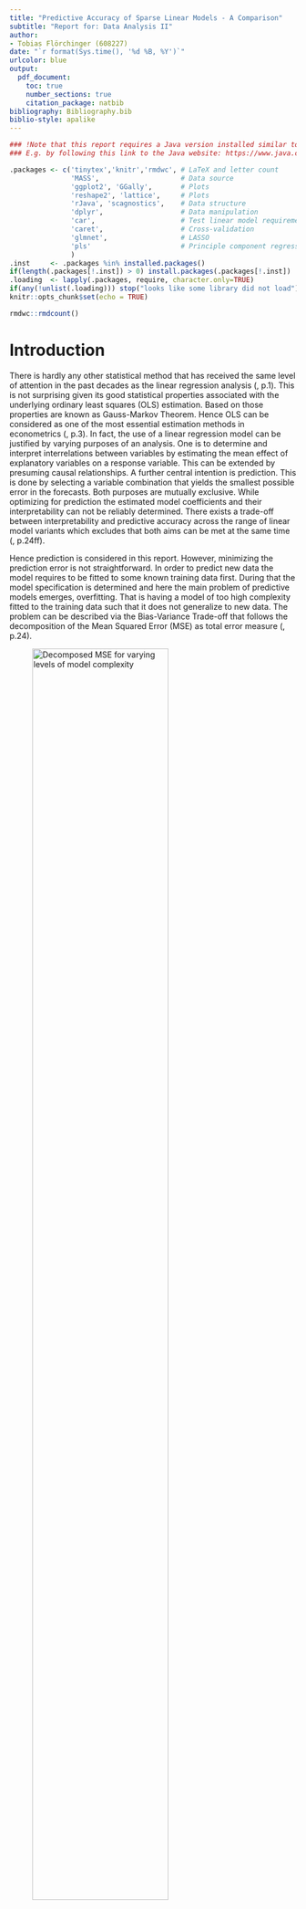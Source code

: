 ```yaml
---
title: "Predictive Accuracy of Sparse Linear Models - A Comparison"
subtitle: "Report for: Data Analysis II"
author: 
- Tobias Flörchinger (608227)
date: "`r format(Sys.time(), '%d %B, %Y')`"
urlcolor: blue
output:
  pdf_document:
    toc: true
    number_sections: true
    citation_package: natbib
bibliography: Bibliography.bib
biblio-style: apalike
---
```


\pagenumbering{gobble}

```r

### !Note that this report requires a Java version installed similar to RStudio (32-bit/64-bit)! ###
### E.g. by following this link to the Java website: https://www.java.com/de/download/manual.jsp ###

.packages <- c('tinytex','knitr','rmdwc', # LaTeX and letter count
               'MASS',                    # Data source
               'ggplot2', 'GGally',       # Plots
               'reshape2', 'lattice',     # Plots
               'rJava', 'scagnostics',    # Data structure
               'dplyr',                   # Data manipulation
               'car',                     # Test linear model requirements
               'caret',                   # Cross-validation
               'glmnet',                  # LASSO
               'pls'                      # Principle component regression
               )
.inst     <- .packages %in% installed.packages()
if(length(.packages[!.inst]) > 0) install.packages(.packages[!.inst])
.loading  <- lapply(.packages, require, character.only=TRUE)
if(any(!unlist(.loading))) stop("looks like some library did not load")
knitr::opts_chunk$set(echo = TRUE)
```

\newpage

\listoffigures
\listoftables

```r
rmdwc::rmdcount()
```

\newpage

\pagenumbering{arabic} 

# Introduction

There is hardly any other statistical method that has received the same level of attention in the past decades as the linear regression analysis (\citet{myers1990classical}, p.1). This is not surprising given its good statistical properties associated with the underlying ordinary least squares (OLS) estimation. Based on \citet{Gauss} those properties are known as Gauss-Markov Theorem. Hence OLS can be considered as one of the most essential estimation methods in econometrics (\citet{hayashi2011econometrics}, p.3). In fact, the use of a linear regression model can be justified by varying purposes of an analysis. One is to determine and interpret interrelations between variables by estimating the mean effect of explanatory variables on a response variable. This can be extended by presuming causal relationships. A further central intention is prediction. This is done by selecting a variable combination that yields the smallest possible error in the forecasts. Both purposes are mutually exclusive. While optimizing for prediction the estimated model coefficients and their interpretability can not be reliably determined. There exists a trade-off between interpretability and predictive accuracy across the range of linear model variants which excludes that both aims can be met at the same time (\citet{James2013}, p.24ff).

Hence prediction is considered in this report. However, minimizing the prediction error is not straightforward. In order to predict new data the model requires to be fitted to some known training data first. During that the model specification is determined and here the main problem of predictive models emerges, overfitting. That is having a model of too high complexity fitted to the training data such that it does not generalize to new data. The problem can be described via the Bias-Variance Trade-off that follows the decomposition of the Mean Squared Error (MSE) as total error measure (\citet{hastie_stat_learning}, p.24). 

![Decomposed MSE for varying levels of model complexity](Images/Bias-Var_plot.PNG){width=75%}

As Figure 1 shows a reduction in model complexity increase the bias during model fitting on training data but can result in a higher variance reduction on unseen test data which decreases the MSE (\citet{James2013}, p.36). To address overfitting in linear models the Principal Component Regression (PCR) and the Least Absolute Shrinkage and Selection Operator Regression (LASSO) as well as a stepwise regression (SR) are considered. Those modify the ordinary linear regression in order to yield a more sparse prediction model i.e. a model of lower complexity. Hence the aim of this report is to theoretically motivate the superior predictive capabilities of the sparse linear models and based on that compare the methods regarding their predictive accuracy. The ordinary linear regression (OLS) will serve as benchmark model here. Note that the Factor Analysis is neglected since the interpretability is not of interest and the Principle Component Analysis (PCA) underlying the PCR yields variance maximizing components that are well suited for prediction.

In the following second chapter the dataset is introduced, investigated and transformed for the purpose of this report. After testing the dataset for suitability for the analysis of interest, the corresponding theory as well as the methodology is presented and the analysis are conducted. The final chapter summarizes results as well as central analysis steps.



# Dataset

This report is based on the widely used Boston Housing dataset. It was introduced by \citet{HarrisonDavid1978Hhpa} and collected during the American census in 1970. The 14 variables of the dataset record the characteristics of suburbs in the Boston Standard Metropolitan Statistical Area. Each variable has 506 observations. The dataset is chosen because of the high amount of metric scaled variables which is required by the sparse models. Referred to as ```Boston```, it is part of the package ```MASS``` and hence imported from there.

```r
data("Boston") # Loading dataset from MASS
colnames(Boston) # Names of the 14 columns in the dataset
str(Boston[sapply(Boston,class) == "integer"]) # Non-metric variables
Boston <- Boston[,-c(4,9)] # Deletion of non-numeric columns chas and rad
cat("The amount of metric variables:", ncol(Boston[sapply(Boston,class) == "numeric"]))
```

The dummy and the categorical variable indicated by the datatyp ```int``` are not suited for the PCA. Hence they are removed. Following the target variable selection of \citet{HarrisonDavid1978Hhpa} the goals of this report will be to predict the median house price (```medv```) using several types of linear regression models.


## Association, Correlation and Data Structure

Emphasizing the response variable ```medv```, the dataset is investigated. The variables variance-covariance matrix - rounded to whole numbers - is visualized in Table 1 with variances on the diagonal.

```r
cov_matrix <- round(cov(Boston),0)
kable(cov_matrix, "pipe", caption = " Values of the variance-covariance matrix")
```

As bivariate statistic the covariance measures the linear association. The sign indicates a positive/negative relationship. However, the strength of the association remains opaque and values are not comparable. Hence the respective correlation coefficients are determined. Those map the values of Table 1 into the interval $[-1,1]$.

```r
source("R/Cor_matrix_plot.R", local = knitr::knit_global())
```

The most explanatory variables in Figure 2 show a sufficient amount of correlation with the response variable ```medv``` of close to or greater than 0.4 in absolute terms. Among all values the correlation is the smallest for ```dis```. Therefore it is tested by the Z test of \citet{steiger1980tests}. This test is used to bypass possible problems with ties, that can occur due to repetitions in the realizations of ```dis``` and ```medv```.

```r
par(mfrow=c(1,2))
plot(density(Boston$medv), xlab='medv', ylab='Kernel density', main='', cex.lab=1.25)
x <- seq(min(Boston$medv)-5, max(Boston$medv), by=0.1)
lines(x, dnorm(x, mean=mean(Boston$medv), sd=sd(Boston$medv)), col='red')
plot(density(Boston$dis), xlab='dis', ylab='Kernel density', main='', cex.lab=1.25)
x <- seq(min(Boston$dis)-1, max(Boston$dis), by=0.1)
lines(x, dnorm(x, mean=mean(Boston$dis), sd=sd(Boston$dis)), col='red')
```

Given the kernel density estimations and the theoretical normal distributions (red) in Figure 3 as well as the sample size, it is reasonable to approximately assume a bivariate normal distribution for the underlying random variables of ```medv``` and ```dis```. Based on this requirement the Z test is conducted.

```r
cor.test(Boston$dis, Boston$medv) # Test H0: Correlation is equal to 0
```

At $\alpha=0.05$ $H0$ is rejected and one can concluded that the true correlation is not equal to 0. To focus on the relationships of the explanatory variables with the target variable, scatterplots are generated with ```medv``` on the x-axis. Additionally the respective locally weighted regressions of ```medv``` on each explanatory variable are included as red lines. This highlights the underlying associations and data structures in Figure 4.

![Scatterplots for the bivariate relationships of interest](Images/Scatterplot.png){width=85%}

The development of the red lines correspond to the findings for the variance-covariance and the correlation matrix. A negative value in the correlation matrix goes along with a overall negative development across the values of ```medv```. Based on partial linear regressions the prediction reduction error (PRE) measures can be deduced here. For metric variables those are the $R^2$ measures. In a partial regression those display the proportion of variability in ```medv``` that can be explained by the respective explanatory variable.

```r
R2 <- matrix(ncol = 11, nrow = 1)
colnames(R2) <- colnames(Boston)[1:11]
rownames(R2) <- "R-squared"
for (i in 1:11) {
  x <- Boston[,i]
  R2[1,i] <- round(summary(lm(Boston$medv~x))$r.squared,3)
}
kable(R2, "pipe", caption = "Partial regression R-squared with response medv")
```

The results in Table 2 are in line with earlier findings. E.g. in the correlation matrix ```rm``` and ```lstat``` had the highest and ```dis``` the lowest correlation with  ```medv```. Following the same pattern the $R^2$ takes on values in the interval $[0,1]$.
Revisiting the bivariate relationships in Figure 4, one can improve the information outcome regarding the data structure in the scatterplots by considering some of the corresponding scagnostics by \citet{wilkinson2005graph}. Those are given in Table 3.


```r
s <- round(scagnostics(Boston)[,56:66],2)
colnames(s) <- colnames(Boston)[1:11]
kable(s, "pipe", caption = "Scagnostics with respect to medv")
```

The data points in the scatterplots have only few dense data regions as indicated by Skewed and apart from ```tax```, the values of Clumpy show that the data points are not clustered with distance. Sparse, Convex as well as Skinny demonstrate that the data scatters have a low level of discretization and except for ```rm``` holes between the data points occur. The values of Monotonic represent Spearman’s rank correlation coefficient and are in line with Figure 2 again.


## Linear Basis Expansion

Linear regression models assume linearity in parameters. However, this is extremely restrictive and according to the red lines in Figure 4 it is more likely that the true regression function $f({x})$ is also non-linear in ${x}$ (\citet{hastie_stat_learning}, p.139f). Therefore a linear basis expansion is applied to the 11 explanatory variables. Hence potentially informative variables towards ```medv``` are generated by allowing for non-linear effects via ${x}$. Those can increase the predictive accuracy. At the same time one yields a dataset of higher dimensions that is more appropriate for the analysis of interest since sparsity becomes a more relevant factor here. The transformations are applied to each explanatory variable column $x$. With $l\not=j$ and $l,j\in\{1,\ldots,m\}$, the transformations are given by 

$$h_1(x)=x^2,\quad h_2(x)=x^3,\quad h_3(x)=\ln(x),\quad h_4(x)=\sqrt{x},\quad h_5(x^{(j)},x^{(l)})=x^{(j)}x^{(l)}$$

\newpage

At first polynomial terms up to the third order, i.e. $h_1(x)$ and $h_2(x)$, are generated from the explanatory variables of the linear basis. 

```r
quadratic <- sapply(Boston[1:11], function(x) x^2 )
colnames(quadratic) <- paste(colnames(Boston)[1:11], "2", sep="^")
Boston <- merge(Boston, data.frame(quadratic), by=0, all=TRUE)
Boston$Row.names <- NULL # Delete Row.names column created by merge

cubic <- sapply(Boston[1:11], function(x) x^3 )
colnames(cubic) <- paste(colnames(Boston)[1:11], "3", sep="^")
Boston <- merge(Boston, cubic, by=0, all=TRUE)
Boston$Row.names <- NULL 
```

Further non-linear transformations of each explanatory variable of the linear basis are added i.e. $h_3(x)$ the logarithm and $h_4(x)$ the square root.

```r
ln <- sapply(Boston[1:11], function(x) log(x) )
colnames(ln) <- paste(colnames(Boston)[1:11], "ln", sep="_")
Boston <- merge(Boston, ln, by=0, all=TRUE)
Boston$zn_ln[Boston$zn_ln == "-Inf"] = log(0.01) # avoid log(0)
Boston$Row.names <- NULL 

sqrt <- sapply(Boston[1:11], function(x) sqrt(x) )
colnames(sqrt) <- paste(colnames(Boston)[1:11], "sqrt", sep="_")
Boston <- merge(Boston, sqrt, by=0, all=TRUE)
Boston$Row.names <- NULL 
```

Lastly the dataset is expanded by the cross-products $h_5(x^{(l)},x^{(j)})$ i.e. the interaction terms between the explanatory variables of the linear basis.

```r
interm <- model.matrix(~(crim+zn+indus+nox+rm+age+dis+tax+ptratio+black+lstat)^2,Boston)
Boston <- merge(Boston, interm[,13:67], by=0, all=TRUE) # Only merge interactions
Boston$Row.names <- NULL 
cat("Number of variables in the dataset: ", length(colnames(Boston)))
```

In total all transformations of the linear basis expansion add 99 explanatory variables to the dataset. Hence the result is a high-dimensional data matrix $D$ with 111 variables, where sparsity is a considerable factor. Thus this expanded dataset builds the foundation for the predictive models.

\newpage



# Analysis
 
In this section the theory behind the OLS estimation of the linear regression model is illustrated. Based on this the SR, PCR and LASSO are presented as modifications of the linear regression model. This is followed by an introduction of the performance measure for predictive accuracy as well as the cross-validation method used to identify the optimal PCR and LASSO model. Accordingly, the analysis of interest is conducted in the implementation part with results being depicted and discussed.


## Theoretical Foundations

$D$ can be divided in $y=(y_1\, y_2\,\ldots\, y_n)^T\in\mathcal{R}^{n \times 1}$ denoting the response vector ```medv``` and the data matrix $(x_1\,{x}_2\,\ldots\, {x}_p)\in\mathcal{R}^{n \times p}$ with the vectors ${x}_j=(x_{1j}\,x_{2j}\,\ldots\, x_{nj})^T$, i.e. all vectors of explanatory variable realizations, where $j=(1,\ldots,p)$ . With the vector of ones $x_0$ follows the design matrix $X=(x_0\,{x}_1\,\ldots\, {x}_p)$.

### Linear and Stepwise Regression

If one now assumes that $y_i\in\mathcal{R}$ can be explained in a linear manner and sufficiently well by $x_{ij}$ with $i=(1,\ldots,n)$, then a linear regression model offers a simple way of modeling this relation. Let $\beta=(\beta_0\,\beta_1\,\ldots\,\beta_p)^T$ be the coefficient vector that describes the relationships and  $\varepsilon=(\varepsilon_1\,\ldots\,\varepsilon_n)^T$ the error vector of unsystematic deviations, then the linear regression model is then given by
$${y}={X}\beta+\varepsilon\quad\text{with}\quad\varepsilon\sim(0,\sigma^2{I_n})$$

Since the model equation is linear in $\beta_j$, the coefficient vector can be estimated with OLS and follows with
$$\hat{\beta}^{\text{OLS}}=\min_{{\beta}\in\mathcal{R}^p}\|{y}-{X}\beta\|_2^2$$
The Gauss-Markov theorem shows that, in the case of a linear model with uncorrelated as well as homoscedastic error terms and full rank of the non-random matrix $X$, the OLS estimator is the one with the smallest variance among all linear and unbiased estimators. It is given by $\hat{\beta}^{\text{OLS}}=({X}^T{X})^{-1}{X}^T{y}$ (\citet{hastie_stat_learning}, p.51f). 

One way to reduce the complexity of the OLS model is to conduct variable selection with a SR model. As predictive accuracy is of interest, the Akaike Information Criteria (AIC) is used here. It is given by 
$$AIC = 2h - 2\ln(\hat{L}) = 2h + n\ln\Big(\frac{\hat{e}^T\hat{e}}{n}\Big)$$
where $\hat{L}$ corresponds to the model likelihood, $h$ equals the number of free parameters and $\hat{e}$ is the residual vector. Only considering the direction backwards the SR model is found by the iterative detection and deletion of the variable $x_j$ such that the AIC in the regression of $y$ on the reduced $X$ is minimized. This is done until no further reduction is possible or all variables are removed and yields a model of lower complexity.

### Principal Component Regression

Given the high dimensional dataset $D$, \citet{PCA} has shown that a PCA can transform a large extent of variability contained in all explanatory variables to only few components. A linear regression based on them results in a model of reduced complexity. The PCA aims on finding the orthogonal projection $p_{{v}}:\mathcal{R}^p\rightarrow\mathcal{R},\,{x}\mapsto {x}^T{v}$ onto a one-dimensional subspace, which maximizes the variance of the projections $p_{{v}}({x_i})$ (\citet{bishop}, S.562). This takes place under a restriction that fixes the length of the vector $v$ and
$$\frac{1}{n}\sum_{i=1}^n\big(p_{{v}}({x_i})-p_{{v}}({\overline{x}})\big)^2=\frac{1}{n}{v}^T({X}-{1_n}{\overline{x}}^T)^T({X}-{1_n}{\overline{x}}^T){v}={v}^T{S_n}{v}$$
shows - with ${S_n}$ being the data covariance matrix, ${1_n}$ a $n$-dimensional vector of ones and ${\overline{x}}=n^{-1}\sum_{i=1}^n{x}_i$ the arithmetic mean of ${x}_i$ - that the corresponding maximization problem is given by 
$$\max_{{v}\in\mathcal{R}^p}{v}^T{S_n}{v}\quad \text{ subject to }\quad \|{v}\|^2_2=1$$
The first-order condition is ${S_n}{v}=\lambda{v}$ i.e. ${v}$ is the eigenvector of the eigenvalue $\lambda$ of the data covariance matrix ${S_n}$ and with the constraint $\|{v}\|^2_2=1$ follows 
$$\max_{{v}\in\mathcal{R}^p}{v}^T{S_n}{v}=\max_{{v}\in\mathcal{R}^p}\lambda\|{v}\|^2_2=\max_{{v}\in\mathcal{R}^p}\lambda.$$
The eigenvector $v$ for the greatest eigenvalue $\lambda$ is the first principal component. The second principal component $w$ and further principal components are obtained analogous, but with the additional requirement of orthogonality with respect to already identified principal components, namely ${v}^T{w}=0$ (\citet{bishop}, S.563). So ${S_n}$ is orthogonally diagonalizable as a symmetrical positive definite matrix i.e. the eigenvectors of ${S_n}$ form an orthonormal basis and are orthogonal to each other. The principal components therefore correspond to the eigenvectors of the matrix ${S_n}$. For centered data ${\overline{x}}=0$, ${S_n}=n^{-1}{X}^T{X}$ applies. 

Let ${P}=({v_1}\,\ldots\,{v_p})$ be the projection matrix according to the PCA, which columnwise contains all $p$ principal components. The PCR with the design matrix projection to the principal components is given by  
$${y}={X}{P}{\theta}+\xi={Z}\theta+\xi\quad\text{with}\quad\xi\sim(0,\sigma^2{I_n})$$
Due to the orthonormality of ${P}$ the equality ${X}\beta={X}{P}{P}^T\beta ={Z}\theta$ and thus $\hat{\beta}^{\text{OLS}}={P}\hat{\theta}^{\text{OLS}}$ applies in the case of centered data (\citet{Jolliffe}, P.169). The OLS estimation of the PCR before transformation is
$$\hat{\beta}^{\text{PCR}}={P}({Z}^T{Z})^{-1}{Z}^T{y}=\sum_{i=1}^p\lambda_i^{-1}{v_i}{v_i}^T{X}^T{y}\quad\text{with}\quad V\Big[\hat{\beta}^{\text{PCR}}\Big]=\sigma^2\sum_{i=1}^p\lambda_i^{-1}{v_i}{v_i}^T$$
The variance formula shows that principal components ${v_i}$ with low variance, i.e. with small eigenvalues $\lambda_i$, contribute strongly to a high variance of the estimator. If there is multicollinearity, the small principal components cause variance inflation (\citet{Jolliffe}, p.171). If one uses the matrix ${P_r}=({v_1}\,\ldots\,{v_r})$ instead of ${P}$ with  $r \ll p$, a variance reduction is achieved. $V[\hat{\beta}^{\text{PCR}}]-V[\hat{\beta}^{\text{PCR}}_r]$ is a positive semi-definite matrix and the estimator $\hat{\beta}^{\text{PCR}}_r$ biased. Inducing a small bias, with a relatively large reduction in variance, the PCR estimator is - in line with Figure 1 - in theory capable of better prediction performance compared to the OLS model. The PCR is performed with the package ```pls``` by \citet{MevikBjorn-Helge2007TpPP}.

### Least Absolute Shrinkage and Selection Operator Regression

In contrast to the PCR, the LASSO estimator proposed by \citet{tibshirani96regression} achieves a dimension and variance reduction through the regularization of the OLS objective function using the $\mathcal{L}_1$ norm. The OLS loss function is minimized under the constraint $\|\tilde{\beta}\|_1=\sum_{j=1}^p|\beta_j| \leqslant t$ restricting the coefficients $\tilde{\beta}=(\beta_1\,\beta_2\,\ldots\,\beta_p)^T$ , such that for the form of the LASSO estimator follows 
$$\hat{\beta}^{\text{LAS}}=\min_{\beta\in\mathcal{R}^p}\left\{\|{y}-{X}\beta\|_2^2+\lambda\|\tilde{\beta}\|_1\right\}$$
For $t>\sum_{j=1}^p|\tilde{\beta}_j|$ the constraint becomes inactive and $\hat{\beta}^{\text{LAS}}=\hat{\beta}^{\text{OLS}}$ follows. Since the $\mathcal{L}_1$ norm cannot be differentiated in the origin of the coordinates, there is no closed solution for $\hat{\beta}^{\text{LAS}}$. However, it is a convex optimization problem and can therefore be solved with iterative methods (\citet{sparsity}, p.14).
The special case of orthonormal regressors, i.e. ${X}^T{X}={I}_p$, provides a theoretical solution of the LASSO. The $\mathcal{L}_1$-Norm has a subdifferential $\frac{\partial}{\partial\beta_j}\|\beta\|_1=s(\hat{\beta}_j)$ (\citet{bubeck2014convex}, S.235), that $\forall j\in\{1,\dots,p\}$ represents either the sign for $\hat{\beta}_j\neq0$ or $[-1,1]$ for $\hat{\beta}=0$. This yields $\forall j$ elementwise  
$$\frac{\partial}{\partial\beta_j}\|{y}-{X}_j\beta_j\|_2^2+\lambda\|\tilde{\beta}_j\|_1=2\hat{\beta}^{LAS}_j-2\hat{\beta}^{OLS}_j+\lambda s(\hat{\beta}^{OLS}_j)\stackrel{!}{=}0$$
(\citet{tibshirani2013the}, S.1461). Hence the LASSO estimator is given depending on the subdifferential $s(\beta_j)$ via

$$\hat{\beta}^{\text{LAS}}_j = s\Bigl(\hat{\beta}^{OLS}_j\Bigr) \max\Bigl\{|\hat{\beta}^{OLS}_j| - \frac{\lambda }{2},0\Bigr\} =
    \begin{cases}
    \hat{\beta}^{OLS}_j + \frac{\lambda }{2}, & \text{if}\quad \hat{\beta}^{OLS}_j  < - \frac{\lambda }{2} 
    \\ 0, & \text{if}\quad \hat{\beta}^{OLS}_j \in [-\frac{\lambda }{2},\frac{\lambda }{2}]  
    \\ \hat{\beta}^{OLS}_j - \frac{\lambda }{2}, & \text{if}\quad \hat{\beta}^{OLS}_j  > + \frac{\lambda }{2}
    \end{cases}$$
Accordingly, $\hat{\beta}^{\text{LAS}}=\hat{\beta}^{\text{OLS}}$ if $\lambda=0$ and $t=0$ if $\lambda=\infty$. This result can be seen as a continuous model selection process, that reduces the dimensions over $\lambda$ by shrinking and excluding variables (\citet{hastie_stat_learning}, p.70). A standardization of the regressors is necessary because a uniform scale enables a comparable adjustment in the coefficients via some fixed $\lambda$. Determined by $s(\beta_j)$ a bias is induced in the coefficients of the OLS estimation in the direction of 0 and those are for $\hat{\beta}^{OLS}_j\in[-\frac{\lambda}{2},\frac{\lambda}{2}]$ set to 0. The model complexity decreases what avoids overfitting according to Figure 1. Again the increase in the bias by $\lambda$ can result in a disproportionate reduction in the variance. This theoretically improves the predictive quality of the model (\citet{James2013}, p.223). Since there is no general closed form solution for $\hat{\beta}^{\text{LAS}}$, the package ```glmnet``` is used with coordinate descent according to \citet{FriedmanJerome2010RPfG} to identify the model along $\lambda$ values.


## Methodology

To conduct the analysis of interest, the dataset needs to be split into a training set and a test set initially. Here the pareto principle is exploited, hence 80% are assigned to the training set and the remaining 20% to the test set with $n=n_{train}+n_{test}$. The training set is used to find the optimal PCR and LASSO models as well as the coefficients for the OLS estimate and the SR model. Based on this the predictive capabilities of these models are evaluated with the test set (\citet{hastie_stat_learning}, S.222). This distinction in sets prevents a biased estimate of the prediction error, that tends to be underestimated if the entire dataset is used (\citet{EfronBradley1983EtER}, p.316). In contrast to the OLS, the PCR and LASSO estimators provide varying estimations of the coefficient vector $\beta$ depending on a hyperparameter (\citet{James2013}, p.215). This parameter corresponds to the lagrange multiplier $\lambda$ for LASSO and the number of principal components $r$ for the PCR. Here the aim is to identify the hyperparameter that yields the optimal model. Due to the small sample size the Predicted Residual Sum of Squares (PRESS) statistic is used as model selection criterion (\citet{myers1990classical}, p.171). It coincides with the leave-one-out cross-validation of the MSE - a special case of the $k$-fold cross-validation for $k=n_{train}$ - given by
$$\text{PRESS}= \frac{1}{n_{train}}\sum_{i=1}^{n_{train}} \ \big(y_i - \hat{f}({x_{i,-i}})\big)^2$$
With $y_i$ and ${x_i}$ as observations of the training set, the notation ${x_{i,-i}}$ implies that the $i$-th observation itself is not used for fitting the model when determining the squared prediction error of the $i$-th observation. Therefore the cross-validation ensures that the performance of the candidate models is judged on the basis of unknown validation data. The model, that minimizes the PRESS, is selected. For the PCR and LASSO, the values of the PRESS criterion are computed for a sequence $(r_n)_{n\in\mathbb{N}}$ and $(\lambda_n)_{n\in\mathbb{N}}$ and the hyperparameters $r$ and $\lambda$ are selected according to the minimal PRESS statistic. The implementation is done with the package ```caret``` by \citet{kuhn2008building}.

The predictive accuracy of the estimated models is finally evaluated with the help of the test set providing new data outside the sample used for estimation (out-of-sample). This independence of the test set from the model fitting enables an estimation of the true prediction error via the calculation of the mean squared prediction error (MSPE). Analogous to the PRESS the MSPE is defined as
$$\text{MSPE} = \frac{1}{n_{test}}\sum_{i=1}^{n_{test}}\big(y_i-\hat{f}({x_i})\big)^2$$
but with $y_i$ and ${x_i}$ originating from the test set. Note that the PRESS statistic almost correspond to the MSPE, which shows that the PRESS is a well suiting model selection criterion here. Like in Figure 1 the MSPE can be decomposed into variance and the squared bias and reacts to changes in both components (\citet{efron2016computer}, p.52). Hence it is an appropriate criterion for the analysis with lower MSPE values indicating better predictive accuracy. The MSPE on the training set (in-sample), which uses $n_{train}$ observations instead of $n_{test}$, measures the degree to which the models fit and adjust to the training set. Labeled as MSE, it is calculated as measure for model overfitting along with the PRESS and the MSPE for all linear regression models i.e OLS, SR, PCR and LASSO. 


## Implementation

First, the effect of each observation $i \in (1,\dots,n)$ on the overall fit of a linear regression model estimated on the expanded Boston dataset is checked with Cook's distance \citet{cook1977detection}. This is relevant for the predictions and their accuracy because a rotation of the regression line by the incorporation of highly influential observations into the training set can change the fitted values substantially.

```r
OLS <- lm(medv~., data=Boston)
plot(cooks.distance(OLS), pch=20, ylab="Cook's distance", xlab="Observations", cex.lab=1.4, cex.axis=1.2)
abline(h=4/nrow(Boston), col="red", lty="solid" , lwd=1.5)
```

In Figure 5 several observations exceed the boundary (red) indication that highly influential observations exist. However, no deleted is done since the number of observations is small compared to the amount of features, hence a singular matrix problem for the OLS estimator is quickly induces. Thus the result of the analysis will partially depend on the observations allocation of the 80/20-Split.

The split in training and test set is randomly applied to the expanded Boston Housing dataset. The random state is fixed to ensure reproducibility of the underlying pseudo random number stream. Further the training data is divided into the explanatory variables of the design matrix $X$ and the response ```medv``` denoted as $y$.

```r
set.seed(1)
idx <- createDataPartition(y = Boston$medv, p=0.2, list=FALSE)
test_dat <- Boston[idx, ]
train_dat <- Boston[-idx, ]
X <- as.matrix(subset(train_dat, select=-c(medv))) # Train set coefficients
y <- as.matrix(train_dat$medv) # Train set target values
cat("The number of observations in train_dat is: ", 506-length(idx))
```

The linear basis expansion induced explanatory variables that can be explained by functional relationships, hence it is likely that due to this multicollinearity emerges in the OLS estimation. As named before this becomes problematical for prediction when the matrix $X$ is singular i.e. does not have full rank $p$.

```r
OLS <- lm(medv~., data=train_dat)
vif(OLS)[1:11] # Variance inflation factor for the linear basis
options(warn=-1) # Disable warnings due to multicollinearity
cat("The Rank of the matrix X is: ", qr(X)$rank)
```

Indeed the variance inflation factor for the explanatory variables of the linear basis show very severe multicollinearity with $V_j \gg 10$. However, the QR-decomposition shows that the matrix $X$ still has full rank. This is sufficient for the analysis of interest since a exact identification of coefficients is not necessary. 

```r
par(mfrow=c(2,2))
plot(OLS, pch=20, lty="solid" , lwd=2)
```

Figure 6 shows the residual diagnostics for the OLS estimation. The linearity assumption of the regression model is well met on the data as indicated by the Residuals vs Fitted plot. Even though of minor interest for prediction, one can see here that no heteroscedasticity problem is visible. The Normal QQ plot shows that the normality assumption is suffused, only the right tail of the empirical residual distribution is fatter than the theoretical quantiles. The Scale-Location plot yields a roughly horizontal line along the fitted values, meaning that the average magnitude of the standardized residuals remains constant. Unsurprisingly the Residuals vs Leverage plot labels some observation with high impact on the linear regression based on cook's distance which is in line with the earlier findings in Figure 5. Due to the convincing results of the residual diagnostics, further tests for homoscedasticity or normality are not necessary. The diagnostics proof that the OLS assumptions are met and linear models are suiting the data. 

### Linear and Stepwise Regression

Now the predictive accuracy of the models of interest is investigated. Initially the PRESS of the OLS model with all 110 explanatory variables is determined.

```r
CV_OLS <- train(medv~., data=train_dat, method="lm",
                trControl=trainControl(method="LOOCV"),
                metric="RMSE") 
PRESS_OLS <- as.numeric((CV_OLS$results[2])^2)
print(CV_OLS)
```

As expected 403 samples, each with a sample size of 402 where used. The square of the displayed RMSE yields the value of the PRESS statistic. In order to find the in-sample error, the train set ```medv``` values are predicted and the MSE i.e. the mean squared difference to the true values, is calculated. For the out-of-sample error the test set response values are predicted and the MSPE is determined again as the mean squared difference to the true values. Since the calculation and the underlying code for the MSE and MSPE does not change between the models, an illustrative chunk for the OLS model is shown here once.

```r
pred_OLS_train <- predict.lm(OLS, newdata=train_dat) # Predictions in-sample
pred_OLS_test <- predict.lm(OLS, newdata=test_dat) # Predictions out-of-sample

MSE_OLS <- mean((pred_OLS_train - train_dat$medv)^2) # MSE in-sample
MSPE_OLS <- mean((pred_OLS_test - test_dat$medv)^2) # MSPE out-of-sample
```

Now the OLS based regression is used as starting point of a SR model. Hence explanatory variables are eliminated backwards such that corresponding model AIC is maximized. For the resulting reduced model the PRESS is calculated as before.

```r
SR <- stepAIC(OLS, direction="backward", x=TRUE, trace=FALSE)
CV_SR <- train(medv~., data=SR$model, method="lm",
               trControl = trainControl(method="LOOCV"),
               metric="RMSE")
PRESS_SR <- as.numeric((CV_SR$results[2])^2)
print(CV_SR)
```

The output reveals that only 74 explanatory variables are remaining after the backwards deletion. The cross-validated coefficient of determination $R^2$ - showing the proportion of variability in ```medv``` explained by all explanatory variables - has increased compared to the OLS estimate. Again the MSE and MSPE are deduced from predictions of ```medv``` in train and test set.

```r
pred_SR_train <- predict.lm(SR, newdata=train_dat)
pred_SR_test <- predict.lm(SR, newdata=test_dat)

MSE_SR <- mean((pred_SR_train - train_dat$medv)^2)
MSPE_SR <- mean((pred_SR_test - test_dat$medv)^2)
```

### Principal Component Regression

In contrast to the predefined OLS model and SR, the PRESS statistic serves the PCR model in particular as a measure for the model selection with respect to all possible numbers of considered components (\citet{Jolliffe}, P.175f). To make the construction of the components scale-invariant in advance, a normalizing transformation is applied to the training set. Table 1 shows that principle components would otherwise overemphasis large scale and variance variables like ```tax```.

```r
CV_PCR <- train(medv~., data=train_dat, method="pcr",
                tuneLength=ncol(train_dat)-1,
                trControl=trainControl(method="LOOCV"),
                scale=TRUE, center=TRUE)
tune <- CV_PCR$results %>% dplyr::filter(ncomp==pull(CV_PCR$bestTune))
N <- tune$ncomp
PRESS_PCR <- (tune$RMSE)^2
print(tune)
```

```r
source("R/PCR_plot.R", local = knitr::knit_global())
```

According to the model learning curve in Figure 7 the PRESS is minimized at 66 components. The corresponding cross-validated $R^2$ is higher than for the SR and the OLS model.

```r
PCR <- pcr(medv~., data=train_dat, scale=TRUE, center=TRUE, ncomp=N)
cat("The variance share explained by 66 components is: ", sum(explvar(PCR)))
```

```r
prb <- princomp(scale(train_dat))
screeplot(prb, npcs = 20, main="", yaxt="n", cex.lab=1.5, cex.axis=1.5)
abline(h=1)
(cumsum(prb$sdev^2)/sum(prb$sdev^2))[1:8]
```

The 66 components explain nearly the total variation of the original explanatory variables. Hence the bias induced by the dimension reduction can be considered small. Note that the result deviates from the heuristic elbow and $90\%$ criteria depicted in the output as well as the screeplot according to \citet{cattell1966scree} in Figure 8. Those favor small numbers of components. With the 66 component PCR the MSE and MSPE are deduced from training and test set.

```r
pred_PCR_train <- predict(PCR, newdata=train_dat, ncomp=N)
pred_PCR_test <- predict(PCR, newdata=test_dat, ncomp=N)

MSE_PCR <- mean((pred_PCR_train - train_dat$medv)^2)
MSPE_PCR <- mean((pred_PCR_test - test_dat$medv)^2)
```

### LASSO

In the cross-validation of the LASSO model a sufficiently good $\lambda$ value is determined such that the model PRESS statistic is minimized. As the default $\lambda$ sequence is capped at 100 values and not descending fast enough in this case, a custom sequence of sufficiently small $\lambda$ values is defined. Note that $\alpha=1$ transforms the elastic net regularization that has a $\mathcal{L}_1$ and $\mathcal{L}_2$ penalty component to the model of interest by eliminating the latter. A standardization is applied to ensure a scale-invariant effect of $\lambda$ on the coefficients.

```r
lambdas <- seq(0.0005,0.02, length=100) # Candidate Lambda values
CV_LAS <- cv.glmnet(X, y, lambda=lambdas, 
                    alpha=1, type.measure="mse",
                    nfolds=nrow(train_dat), grouped=FALSE,
                    standardize=TRUE)
PRESS_LAS_min <- min(CV_LAS$cvm)
PRESS_LAS_se <- min(CV_LAS$cvup)
print(CV_LAS)
```

```r
plot(CV_LAS, xlim=c(-6.5,-4.25), ylim=c(0, 25), ylab="PRESS", type="b", cex.lab=1.5, cex.axis=1.25)
axis(side=2, at=round(seq(0, 25, by=5),1), cex.axis=1.3)
```

The output shows that 83 coefficients are non 0 for the ```min``` lambda, but possibly shrunk due to the continuous model selection. It is remarkable that the one standard error ``` 1se``` deviating lambda causes a extremely sparse model with only 48 coefficients. The learning curve of LASSO for the $\lambda$ sequence is given by Figure 9 and the first and second vertical line represent the logarithm of the ```min``` and ``` 1se``` lambda respectively. The models for both lambda values are considered for the MSE and MSPE calculation based on the predicted values of ```medv``` in- and out-of-sample.

```r
min <- CV_LAS$lambda.min
se <- CV_LAS$lambda.1se
LAS_min <- glmnet(X, y, alpha=1, lambda=min, standardize=TRUE)
LAS_se <- glmnet(X, y, alpha=1, lambda=se, standardize=TRUE)
``` 

```r
pred_LAS_train_min <- predict(LAS_min, newx=X, s=min)
pred_LAS_train_se <- predict(LAS_se, newx=X, s=se)
newX <- as.matrix(subset(test_dat, select=-c(medv)))
pred_LAS_test_min <- predict(LAS_min, newx=newX, s=min)
pred_LAS_test_se <- predict(LAS_se, newx=newX, s=se)

MSE_LAS_min <- mean((pred_LAS_train_min - train_dat$medv)^2)
MSPE_LAS_min <- mean((pred_LAS_test_min - test_dat$medv)^2)
MSE_LAS_se <- mean((pred_LAS_train_se - train_dat$medv)^2)
MSPE_LAS_se <- mean((pred_LAS_test_se - test_dat$medv)^2)
```


## Results

An overview for all measures related to predictive accuracy and for each considered model is given in Table 4. Here $N$ corresponds to the number of predictors i.e. coefficients in the respective model. The PRESS statistic takes on the highest value for the OLS model, followed by the SR PRESS value. Hence those two models do not explain the single observation sets in the cross-validation well. PCR and ```min``` LASSO perform better and equally good here. The MSE is small for the OLS model and SR indicating that the models fit the training data closely and very accurate. However, at the same time the MSPE nearly doubles compared to the MSE. This corresponds to the overfitting problem in Figure 1. Bias and MSE are low in-sample on the training set, but due to a lack of generalization the variance rises for predictions out-of-sample and the MSPE on the test set increases.

```r
Results <- matrix(nrow=3,ncol=5)
Results[1,] <- round(c(PRESS_OLS,PRESS_SR,PRESS_PCR,PRESS_LAS_min,PRESS_LAS_se), digits = 2)
Results[2,] <- round(c(MSE_OLS,MSE_SR,MSE_PCR,MSE_LAS_min,MSE_LAS_se), digits = 2)
Results[3,] <- round(c(MSPE_OLS,MSPE_SR,MSPE_PCR,MSPE_LAS_min,MSPE_LAS_se), digits = 2)
Results <- rbind(Results,c(length(colnames(X)),length(SR$coefficients)-1,N,CV_LAS$nzero[93],CV_LAS$nzero[41]))
rownames(Results) <- c("PRESS","MSE","MSPE","N")
colnames(Results) <- c("OLS","SR","PCR","LAS_min","LAS_1se")
kable(Results, "pipe", caption = "Measures of interest for all considered models")
```

The PCR yields better results that are even topped by both LASSO models. The MSEs of PCR and the LASSO models are higher compared to OLS and SR, but thus the generalization to new data is by far better. Note that LASSO with ```min``` lambda has the lowest MSPE here. The model complexity of the most models with high predictive accuracy is clearly reduced. Only SR remains prune to overfitting. The LASSO model with ```1se``` lambda stands out with a extremely sparse solution and with only minor drawbacks in predictive accuracy compared to the best MSPE model. Here the difference between MSE and MSPE is also very small indicating a good generalization. Overall the LASSO models show the best predictive accuracy and along that a sizable reduction in model complexity. Is the intend on optimizing the former the ```min``` lambda LASSO model is a reasonable choice whereas the sparse ```1se``` lambda LASSO model achieves the latter. Nevertheless both LASSO models clearly outperform the OLS benchmark model, SR as well as PCR.



\newpage

# Summary

The aim of this report was to compare the predictive accuracy of candidate sparse linear regression models, namely LASSO, PCR and SR, while considering OLS as benchmark model. The used performance measure was the MSPE whose Bias-Variance decomposition according to Figure 1 can explain overfitting which is a common problem in supervised learning and prediction. Mainly because of the high number of required metric scale variables, the popular Boston Housing dataset was exploited with median house price (```medv```) serving as prediction target. The bivariate statistics underlying the matrices in Table 1 and Figure 2 showed that a sufficient amount of of association and correlation between the response variable ```medv``` and the explanatory variables exists. This was confirmed by Steiger's Z Test as well as the respective PRE measures i.e. the partial regression R-squared values in Table 2. The corresponding bivariate scatterplots in Figure 4 visualized the relationships and the structure of the underlying data. The latter was refined in Table 3 by the scagnostic measures between ```medv``` and the explanatory variables. In line with the data structure findings a linear basis expansion was introduced, both to receive further relevant predictors and to attach high importance on sparsity. The OLS model on the expanded Boston Housing dataset fulfilled the OLS assumptions according to the residual diagnostics of Figure 6. Overall the dataset is well suited for linear regression models. However, Cook's distance in Figure 5 indicated that some observations have a large impact on the model fit, such that the results regarding predictive accuracy partially depend on observation allocation during the 80/20 training and test split. After specifying the SR model and finding the optimal hyperparameters via cross-validation, all considered models were fitted on the training data and measures of interest were determined by incorporating predictions on the test and training set. Here the LASSO yields the best predictive performance out-of-sample among all considered models. Inducing a small bias and achieves a disproportional reduction in variance, which minimizes the error measure MSPE and results in a remarkable reduction in model complexity. Considering the, relative to the MSPE, high value of the MSE, shows that the LASSO advantageously exploits the Bias-Variance Trade-off which here solved the overfitting problem.

However, this is not a general result and dependents on the split. Hence it is reasonable to conduct this analysis on repeated, varying and non-overlapping 80/20 splits - similar to a repeated 5-fold-cross-validation - to determine the best average accuracy or to incorporate the model instability caused by the splits via bagging ensembles, to gain further evidence for the found results that are so far in line with the literature.

\newpage